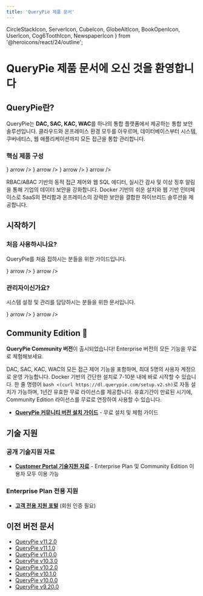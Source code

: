 ```yaml
---
title: 'QueryPie 제품 문서'
---
```


  CircleStackIcon, 
  ServerIcon, 
  CubeIcon, 
  GlobeAltIcon,
  BookOpenIcon,
  UserIcon,
  Cog6ToothIcon,
  NewspaperIcon
} from '@heroicons/react/24/outline';

<MainLayoutObsoleted currentLang="ko">

# QueryPie 제품 문서에 오신 것을 환영합니다

## QueryPie란?

QueryPie는 **DAC, SAC, KAC, WAC**를 하나의 통합 플랫폼에서 제공하는 통합 보안 솔루션입니다. 클라우드와 온프레미스 환경 모두를 아우르며, 데이터베이스부터 시스템, 쿠버네티스, 웹 애플리케이션까지 모든 접근을 통합 관리합니다.

### 핵심 제품 구성

<DescriptionCards num="2">
  <DescriptionCards.Card
    title="DAC (Database Access Controller)"
    description="데이터베이스 접근 제어 및 감사"
    href="https://www.querypie.com/ko/platform/security/database-access-controller"
    icon={<CircleStackIcon />}
    arrow
  />
  <DescriptionCards.Card
    title="SAC (System Access Controller)"
    description="시스템 및 서버 접근 제어"
    href="https://www.querypie.com/ko/platform/security/system-access-controller"
    icon={<ServerIcon />}
    arrow
  />
  <DescriptionCards.Card
    title="KAC (Kubernetes Access Controller)"
    description="쿠버네티스 클러스터 접근 제어"
    href="https://www.querypie.com/ko/platform/security/kubernetes-access-controller"
    icon={<CubeIcon />}
    arrow
  />
  <DescriptionCards.Card
    title="WAC (Web Access Controller)"
    description="웹 애플리케이션 접근 제어"
    href="https://www.querypie.com/ko/platform/security/web-access-controller"
    icon={<GlobeAltIcon />}
    arrow
  />
</DescriptionCards>

RBAC/ABAC 기반의 동적 접근 제어와 웹 SQL 에디터, 실시간 감사 및 이상 징후 알림을 통해 기업의 데이터 보안을 강화합니다. Docker 기반의 쉬운 설치와 웹 기반 인터페이스로 SaaS의 편리함과 온프레미스의 강력한 보안을 결합한 하이브리드 솔루션을 제공합니다.

## 시작하기

### 처음 사용하시나요?
QueryPie를 처음 접하시는 분들을 위한 가이드입니다.

<DescriptionCards num="2">
  <DescriptionCards.Card
    title="QueryPie Overview"
    description="제품 전체 이해 및 주요 특징"
    href="/ko/querypie-overview"
    icon={<BookOpenIcon />}
    arrow
  />
  <DescriptionCards.Card
    title="사용자 매뉴얼"
    description="기본 사용법 및 기능 학습"
    href="/ko/user-manual"
    icon={<UserIcon />}
    arrow
  />
</DescriptionCards>

### 관리자이신가요?
시스템 설정 및 관리를 담당하시는 분들을 위한 문서입니다.

<DescriptionCards num="2">
  <DescriptionCards.Card
    title="관리자 매뉴얼"
    description="설정, 보안정책 관리"
    href="/ko/administrator-manual"
    icon={<Cog6ToothIcon />}
    arrow
  />
  <DescriptionCards.Card
    title="Release Notes"
    description="최신 업데이트 및 변경사항"
    href="/ko/release-notes"
    icon={<NewspaperIcon />}
    arrow
  />
</DescriptionCards>

## Community Edition 🎉

**QueryPie Community 버전**이 출시되었습니다! Enterprise 버전의 모든 기능을 무료로 체험해보세요.

DAC, SAC, KAC, WAC의 모든 접근 제어 기능을 포함하며, 최대 5명의 사용자 계정으로 운영 가능합니다.
Docker 기반의 간단한 설치로 7-10분 내에 바로 시작할 수 있습니다.
한 줄 명령어 `bash <(curl https://dl.querypie.com/setup.v2.sh)`로 자동 설치가 가능하며, 1년간 유효한 무료 라이선스를 제공합니다.
유효기간이 만료된 시기에, Community Edition 라이선스를 무료로 연장하여 사용할 수 있습니다.

* **[QueryPie 커뮤니티 버전 설치 가이드](https://www.querypie.com/ko/resources/learn/documentation/querypie-install-guide)** - 무료 설치 및 체험 가이드

## 기술 지원

### 공개 기술지원 자료
* **[Customer Portal 기술지원 자료](https://querypie.atlassian.net/wiki/spaces/QCP/overview)** - Enterprise Plan 및 Community Edition 이용자 모두 이용 가능

### Enterprise Plan 전용 지원
* **[고객 전용 지원 포털](https://help.support.querypie.com)** (회원 인증 필요)

## 이전 버전 문서

* [QueryPie v11.2.0](/ko/querypie-manual/11.2.0)
* [QueryPie v11.1.0](/ko/querypie-manual/11.1.0)
* [QueryPie v11.0.0](/ko/querypie-manual/11.0.0)
* [QueryPie v10.3.0](/ko/querypie-manual/10.3.0)
* [QueryPie v10.2.0](/ko/querypie-manual/10.2.0)
* [QueryPie v10.1.0](/ko/querypie-manual/10.1.0)
* [QueryPie v10.0.0](/ko/querypie-manual/10.0.0)
* [QueryPie v9.20.0](/ko/querypie/9.20.0)

</MainLayoutObsoleted>
